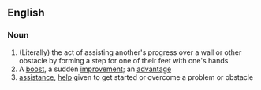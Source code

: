 ==English==
===Noun===
{{infl|en|noun|head=[[leg]] [[up]]}}
#(Literally) the act of assisting another's progress over a wall or other obstacle by forming a step for one of their feet with one's hands
#A [[boost]], a sudden [[improvement]]; an [[advantage]]
#[[assistance]], [[help]] given to get started or overcome a problem or obstacle